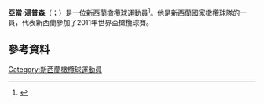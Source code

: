 '''亞當·湯普森'''（{{lang-en|Adam Thomson}}；{{bd|1982年|3月13日}}）是一位[[新西蘭|新西蘭]][[橄欖球|橄欖球]]運動員<ref>{{cite web|title=World Cup Winner Adam Thomson Joins the Club (20 July, 2015)|url=http://www.melbournerebels.com.au/news/article/gallery-world-cup-winner-adam-thomson-joins-the-club|publisher=Melbourne Rebels|accessdate=20 July 2015|archive-url=https://web.archive.org/web/20151019085925/http://www.melbournerebels.com.au/news/article/gallery-world-cup-winner-adam-thomson-joins-the-club|archive-date=2015-10-19|dead-url=yes}}</ref>。他是新西蘭國家橄欖球隊的一員，代表新西蘭參加了2011年世界盃橄欖球賽。
==參考資料==
{{Reflist}}
[[Category:新西蘭橄欖球運動員|Category:新西蘭橄欖球運動員]]